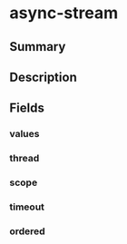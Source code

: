 
# async-stream

## Summary

<Tooltip components={props.components} />

## Description

<Description components={props.components} />

## Fields

### values

<Field0 components={props.components} />

### thread

<Field1 components={props.components} />

### scope

<Field2 components={props.components} />

### timeout

<Field3 components={props.components} />

### ordered

<Field4 components={props.components} />

